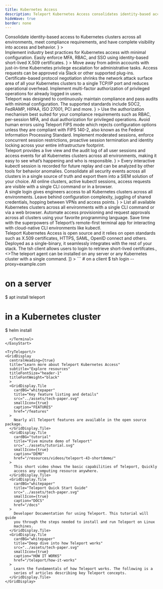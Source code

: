 ```yaml
---
title: Kubernetes Access
description: Teleport Kubernetes Access consolidates identity-based access to Kubernetes clusters across all environments.
hideWave: true
border: none
---
```



<Section bg="grayWave">
  <AnimationHeader
    title="Teleport Kubernetes Access"
    subtitle="Teleport Access Plane"
    description={
      <>
        Consolidate identity-based access to Kubernetes clusters across all environments, meet compliance requirements, and have complete visibility into access and behavior.
      </>
    }
  >
  <TerminalAnimation text="kubernetes"/>
  </AnimationHeader>
  <AnnouncementBar />
</Section>
<Section bg="wavelight">
  <ProductBanner
    imgPosition="right"
    title="Easily secure your Kubernetes clusters using security best practices"
    subtitle="For DevSecOps"
    src="../assets/k8s-access.png"
    alt="a diagram of server architecture"
    description={
      <>
        Implement industry best practices for Kubernetes access with minimal configuration. Easily enforce MFA, RBAC, and SSO using identity-based short-lived X.509 certificates.
      </>
      }
  >
    <ProductBanner.Item title="Access Requests">
      Move away from admin accounts with just-in-time Kubernetes privilege
      escalation for administrative tasks. Access requests can be approved via
      Slack or other supported plug-ins.
    </ProductBanner.Item>
    <ProductBanner.Item title="TLS routing">
      Certificate-based protocol negotiation shrinks the network attack surface
      area of all your Kubernetes clusters to a single TCP/IP port and reduces
      operational overhead.
    </ProductBanner.Item>
    <ProductBanner.Item title="Per Session MFA">
      Implement multi-factor authorization of privileged operations for already logged in users.
    </ProductBanner.Item>
  </ProductBanner>
</Section>
<Section bg="grayWave">
  <ProductBanner
    imgPosition="left"
    title="Meet compliance requirements"
    subtitle="For Compliance-Minded Engineers"
    src="../assets/meet_compliance_requirements@2x.png"
    alt="a diagram of server architecture"
    description={
      <>
        Teleport was designed to continuously maintain compliance and pass audits with minimal configuration. The supported standards include SOC2, FedRAMP, HIPAA, ISO 27001, PCI and more.
      </>
      }
  >
    <ProductBanner.Item title="Advanced authorization">
      Use the authorization mechanism best suited for your compliance requirements such as RBAC, per-session MFA, and dual authorization for privileged operations.
    </ProductBanner.Item>
    <ProductBanner.Item title="FIPS mode">
      Avoid human errors using Teleport FIPS mode which rejects configuration options unless they are compliant with FIPS 140-2, also known as the Federal Information Processing Standard.
    </ProductBanner.Item>
    <ProductBanner.Item title="Session controls">
      Implement moderated sessions, enforce concurrent session restrictions, proactive session termination and identity locking across your entire infrastructure footprint.
    </ProductBanner.Item>
  </ProductBanner>
</Section>
<Section bg="wavelight">
  <ProductBanner
    imgPosition="right"
    title="Complete visibility into access and behavior"
    subtitle="For Security Professionals"
    src="../assets/complete-visibility.png"
    alt="a diagram of server architecture"
    description={
      <>
        Teleport provides a live view and the audit log of all user sessions and access events for all Kubernetes clusters across all environments, making it easy to see what’s happening and who is responsible.
      </>
      }
>
    <ProductBanner.Item title="Session Recording">
      Every interactive kubectl session is recorded for future replay and can be analyzed by other tools for behavior anomalies.
    </ProductBanner.Item>
    <ProductBanner.Item title="Unified audit log">
      Consolidate all security events across all clusters in a single source of truth and export them into a SIEM solution of your choice.
    </ProductBanner.Item>
    <ProductBanner.Item title="Live View">
      All online clusters, active kubectl sessions, access requests are visible with a single CLI command or in a browser.
    </ProductBanner.Item>
  </ProductBanner>
</Section>
<Section bg="grayWave">
  <ProductBanner
    imgPosition="left"
    title="Secure access that doesn't get in the way"
    subtitle="For Developers"
    src="../assets/access-anywhere-alt.png"
    alt="a diagram of server architecture"
    description={
      <>
        A single login gives engineers access to all Kubernetes clusters across all environments. Leave behind configuration complexity, juggling of shared credentials, hopping between VPNs and access points.
      </>
      }
  >
    <ProductBanner.Item title="Live Cluster Inventory">
      List all available Kubernetes clusters across all environments with a single CLI command or via a web browser.
    </ProductBanner.Item>
    <ProductBanner.Item title="Access as Code">
      Automate access provisioning and request approvals across all clusters using your favorite programming language.
    </ProductBanner.Item>
    <ProductBanner.Item title="Teleport Terminal">
      Save time with the superpowers of Teleport’s remote-first terminal app for interacting with cloud-native CLI environments like kubectl.
    </ProductBanner.Item>
  </ProductBanner>
</Section>

<VideoBanner title="Demo Video" videoId="2diX_UAmJ1c" />
<WorksWith title="Works with everything you have">
  Teleport Kubernetes Access is open source and it relies on open standards such as
  X.509 certificates, HTTPS, SAML, OpenID connect and others. Deployed as a
  single-binary, it seamlessly integrates with the rest of your stack.
</WorksWith>
<EasyStart
  description="Teleport is easy to deploy and use. We believe that simplicity and good user experience are key to first-class security."
  listDescription="Teleport consists of just two binaries."
  listItems={[
    <>The <span style={{color: "#512FC9", fontFamily: "Ubuntu Mono"}}>tsh</span> client allows users to login to retrieve short-lived certifcates.</>,
    <>The <span style={{color: "#512FC9", fontFamily: "Ubuntu Mono"}}>teleport</span> agent can be installed on any server or any Kubernetes cluster with a single command.</>
  ]}
>
  <Terminal>
```
# on a client
$ tsh login --proxy=example.com

# on a server
$ apt install teleport

# in a Kubernetes cluster
$ helm install
```
  </Terminal>
</EasyStart>

<TryTeleport/>
<GridDisplay
  centralHeading={true}
  title="Learn more about Teleport Kubernetes Access"
  subtitle="Explore resources"
  titleFontSize="header-1"
  titleFontWeight="black"
  >
  <GridDisplay.Tile
    cardBG="whitepaper"
    title="Key feature listing and details"
    src="../assets/tech-paper.svg"
    smallIcon={true}
    caption="FEATURES"
    href="/features"
  >
    Nearly all Teleport features are available in the open source package.
  </GridDisplay.Tile>
  <GridDisplay.Tile
    cardBG="tutorial"
    title="Five minute demo of Teleport"
    src="../assets/tutorial.svg"
    smallIcon={true}
    caption="DEMO"
    href="/resources/videos/teleport-43-shortdemo/"
  >
    This short video shows the basic capabilities of Teleport, Quickly
    access any computing resource anywhere.
  </GridDisplay.Tile>
  <GridDisplay.Tile
    cardBG="whitepaper"
    title="Teleport Quick Start Guide"
    src="../assets/tech-paper.svg"
    smallIcon={true}
    caption="DOCS"
    href="/docs"
  >
    Developer Documentation for using Teleport. This tutorial will guide
    you through the steps needed to install and run Teleport on Linux
    machines.
  </GridDisplay.Tile>
  <GridDisplay.Tile
    cardBG="whitepaper"
    title="Deep dive into how Teleport works"
    src="../assets/tech-paper.svg"
    smallIcon={true}
    caption="HOW IT WORKS"
    href="/teleport/how-it-works"
  >
    Learn the fundamentals of how Teleport works. The following is a
    series of articles describing key Teleport concepts.
  </GridDisplay.Tile>
</GridDisplay>
